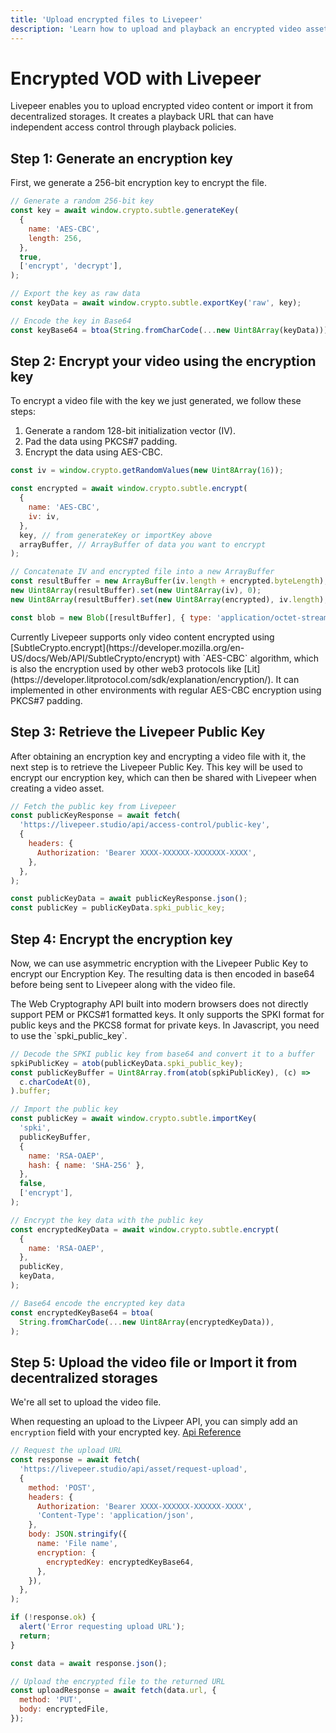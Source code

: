 ```yaml
---
title: 'Upload encrypted files to Livepeer'
description: 'Learn how to upload and playback an encrypted video asset'
---
```



# Encrypted VOD with Livepeer

Livepeer enables you to upload encrypted video content or import it from decentralized storages. It creates a playback URL that can have independent access control through playback policies.

## Step 1: Generate an encryption key

First, we generate a 256-bit encryption key to encrypt the file.

```js
// Generate a random 256-bit key
const key = await window.crypto.subtle.generateKey(
  {
    name: 'AES-CBC',
    length: 256,
  },
  true,
  ['encrypt', 'decrypt'],
);

// Export the key as raw data
const keyData = await window.crypto.subtle.exportKey('raw', key);

// Encode the key in Base64
const keyBase64 = btoa(String.fromCharCode(...new Uint8Array(keyData)));
```

## Step 2: Encrypt your video using the encryption key

To encrypt a video file with the key we just generated, we follow these steps:

1. Generate a random 128-bit initialization vector (IV).
2. Pad the data using PKCS#7 padding.
3. Encrypt the data using AES-CBC.

```js
const iv = window.crypto.getRandomValues(new Uint8Array(16));

const encrypted = await window.crypto.subtle.encrypt(
  {
    name: 'AES-CBC',
    iv: iv,
  },
  key, // from generateKey or importKey above
  arrayBuffer, // ArrayBuffer of data you want to encrypt
);

// Concatenate IV and encrypted file into a new ArrayBuffer
const resultBuffer = new ArrayBuffer(iv.length + encrypted.byteLength);
new Uint8Array(resultBuffer).set(new Uint8Array(iv), 0);
new Uint8Array(resultBuffer).set(new Uint8Array(encrypted), iv.length);

const blob = new Blob([resultBuffer], { type: 'application/octet-stream' });
```

<Callout>
  Currently Livepeer supports only video content encrypted using
  [SubtleCrypto.encrypt](https://developer.mozilla.org/en-US/docs/Web/API/SubtleCrypto/encrypt)
  with `AES-CBC` algorithm, which is also the encryption used by other web3
  protocols like
  [Lit](https://developer.litprotocol.com/sdk/explanation/encryption/). It can
  implemented in other environments with regular AES-CBC encryption using PKCS#7
  padding.
</Callout>

## Step 3: Retrieve the Livepeer Public Key

After obtaining an encryption key and encrypting a video file with it, the next step is to retrieve the Livepeer Public Key. This key will be used to encrypt our encryption key, which can then be shared with Livepeer when creating a video asset.

```js
// Fetch the public key from Livepeer
const publicKeyResponse = await fetch(
  'https://livepeer.studio/api/access-control/public-key',
  {
    headers: {
      Authorization: 'Bearer XXXX-XXXXXX-XXXXXXX-XXXX',
    },
  },
);

const publicKeyData = await publicKeyResponse.json();
const publicKey = publicKeyData.spki_public_key;
```

## Step 4: Encrypt the encryption key

Now, we can use asymmetric encryption with the Livepeer Public Key to encrypt our Encryption Key. The resulting data is then encoded in base64 before being sent to Livepeer along with the video file.

<Callout>
  The Web Cryptography API built into modern browsers does not directly support
  PEM or PKCS#1 formatted keys. It only supports the SPKI format for public keys
  and the PKCS8 format for private keys. In Javascript, you need to use the
  `spki_public_key`.
</Callout>

```js
// Decode the SPKI public key from base64 and convert it to a buffer
spkiPublicKey = atob(publicKeyData.spki_public_key);
const publicKeyBuffer = Uint8Array.from(atob(spkiPublicKey), (c) =>
  c.charCodeAt(0),
).buffer;

// Import the public key
const publicKey = await window.crypto.subtle.importKey(
  'spki',
  publicKeyBuffer,
  {
    name: 'RSA-OAEP',
    hash: { name: 'SHA-256' },
  },
  false,
  ['encrypt'],
);

// Encrypt the key data with the public key
const encryptedKeyData = await window.crypto.subtle.encrypt(
  {
    name: 'RSA-OAEP',
  },
  publicKey,
  keyData,
);

// Base64 encode the encrypted key data
const encryptedKeyBase64 = btoa(
  String.fromCharCode(...new Uint8Array(encryptedKeyData)),
);
```

## Step 5: Upload the video file or Import it from decentralized storages

We're all set to upload the video file.

When requesting an upload to the Livpeer API, you can simply add an `encryption` field with your encrypted key.
[Api Reference](https://docs.livepeer.org/reference/api/create-asset-via-url)

```js
// Request the upload URL
const response = await fetch(
  'https://livepeer.studio/api/asset/request-upload',
  {
    method: 'POST',
    headers: {
      Authorization: 'Bearer XXXX-XXXXXX-XXXXXX-XXXX',
      'Content-Type': 'application/json',
    },
    body: JSON.stringify({
      name: 'File name',
      encryption: {
        encryptedKey: encryptedKeyBase64,
      },
    }),
  },
);

if (!response.ok) {
  alert('Error requesting upload URL');
  return;
}

const data = await response.json();

// Upload the encrypted file to the returned URL
const uploadResponse = await fetch(data.url, {
  method: 'PUT',
  body: encryptedFile,
});
```
